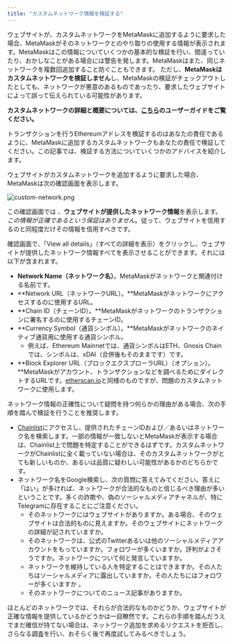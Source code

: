```yaml
---
title: "カスタムネットワーク情報を検証する"
---
```


ウェブサイトが、カスタムネットワークをMetaMaskに追加するように要求した場合、MetaMaskがそのネットワークとのやり取りの使用する情報が表示されます。MetaMaskはこの情報についていくつかの基本的な検証を行い、間違っていたり、おかしなことがある場合には警告を発します。MetaMaskはまた、同じネットワークを複数回追加すること防ぐこともできます。 ただし、**MetaMaskはカスタムネットワークを検証しません**し、MetaMaskの検証がチェックアウトしたとしても、ネットワークが悪意のあるものであったり、要求したウェブサイトによって誤って伝えられている可能性があります。

**カスタムネットワークの詳細と概要については、[こちら](/networks-and-sidechains/managing-networks/user-guide-custom-networks-and-sidechains)のユーザーガイドをご覧ください。**

トランザクションを行うEthereumアドレスを検証するのはあなたの責任であるように、MetaMaskに追加するカスタムネットワークもあなたの責任で検証してください。この記事では、検証する方法についていくつかのアドバイスを紹介します。

ウェブサイトがカスタムネットワークを追加するように要求した場合、MetaMaskは次の確認画面を表示します。

<div class="center-container">
  <div class="img-medium">
    <img
      src={
        require("../../../../../../img/i18n/legacy/custom-network.png").default
      }
      alt="custom-network.png"
    />
  </div>
</div>

この確認画面では 、**ウェブサイトが提供したネットワーク情報**を表示します。_この情報が正確であるという保証はありません_。従って、ウェブサイトを信用するのと同程度だけその情報を信用すべきです。

確認画面で、「View all details」（すべての詳細を表示）をクリックし、ウェブサイトが提供したネットワーク情報すべてを表示させることができます。それには以下が含まれます。

- **Network Name（ネットワーク名）**。MetaMaskがネットワークと関連付ける名前です。
- **Network URL（ネットワークURL）。**MetaMaskがネットワークにアクセスするのに使用するURL。
- **Chain ID（チェーンID）。**MetaMaskがネットワークのトランザクションに署名するのに使用するチェーンID。
- **Currency Symbol（通貨シンボル）。**MetaMaskがネットワークのネイティブ通貨用に使用する通貨シンボル。
  - 例えば、Ethereum Mainnetでは、通貨シンボルはETH、Gnosis Chainでは、シンボルは、xDAI（合併後もそのままです）です。
- **Block Explorer URL（ブロックエクスプローラURL）（オプション）。**MetaMaskがアカウント、トランザクションなどを調べるためにダイレクトするURLです。[etherscan.io](https://etherscan.io)と同様のものですが、問題のカスタムネットワークに使用します。

ネットワーク情報の正確性について疑問を持つ何らかの理由がある場合、次の手順を踏んで検証を行うことを推奨します。

- [Chainlist](https://chainlist.wtf/)にアクセスし、提供されたチェーンIDおよび／あるいはネットワーク名を検索します。一部の情報が一致しないとMetaMaskが表示する場合は、Chainlist上で問題を特定することができるはずです。カスタムネットワークがChainlistに全く載っていない場合は、そのカスタムネットワークがとても新しいものか、あるいは品質に疑わしい可能性があるかのどちらかです。
- ネットワーク名をGoogle検索し、次の質問に答えてみてください。答えに「はい」が多ければ、ネットワークが合法的なものと信じるべき理由が多いということです。多くの詐欺や、偽のソーシャルメディアチャネルが、特にTelegramに存在することにご注意ください。
  - そのネットワークにはウェブサイトがありますか。ある場合、そのウェブサイトは合法的ものに見えますか。そのウェブサイトにネットワークの詳細が記されていますか。
  - そのネットワークは、公式のTwitterあるいは他のソーシャルメディアアカウントをもっていますか。フォロワーが多くいますか。評判がよさそうですか。ネットワークについて何と発言していますか。
  - ネットワークを維持している人を特定することはできますか。その人たちはソーシャルメディアに露出していますか。その人たちにはフォロワーが多くいますか 。
  - そのネットワークについてのニュース記事がありますか。

ほとんどのネットワークでは、それらが合法的なものかどうか、ウェブサイトが正確な情報を提供しているかどうかは一目瞭然です。これらの手順を踏んだうえでまだ確信が持てない場合は、ネットワーク追加を求めるリクエストを拒否し、さらなる調査を行い、おそらく後で再度試してみるべきでしょう。
